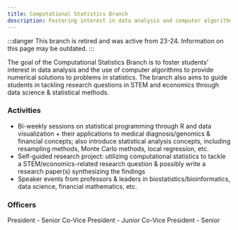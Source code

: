 ```yaml
---
title: Computational Statistics Branch
description: Fostering interest in data analysis and computer algorithms to find solutions in statistics.
---
```


:::danger 
This branch is retired and was active from 23-24. Information on this page may be outdated.
:::


<Card title="Mission" icon="rocket"> 
    The goal of the Computational Statistics Branch is to foster students' interest in data analysis and the use of computer algorithms to provide numerical solutions to problems in statistics. The branch also aims to guide students in tackling research questions in STEM and economics through data science & statistical methods.
</Card>

### Activities

- Bi-weekly sessions on statistical programming through R and data visualization + their applications to medical diagnosis/genomics & financial concepts; also introduce statistical analysis concepts, including resampling methods, Monte Carlo methods, local regression, etc.
- Self-guided research project: utilizing computational statistics to tackle a STEM/economics-related research question & possibly write a research paper(s) synthesizing the findings
- Speaker events from professors & leaders in biostatistics/bioinformatics, data science, financial mathematics, etc.

### Officers

<CardGrid>
    <Card title="Saransh Jain">
        President - Senior
    </Card>
    <Card title="Karthik Subramanian">
        Co-Vice President - Junior
    </Card>
    <Card title="Anuj Naik">
        Co-Vice President - Senior
    </Card>
</CardGrid>